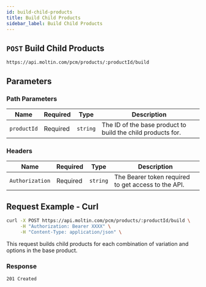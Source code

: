 ```yaml
---
id: build-child-products
title: Build Child Products
sidebar_label: Build Child Products
---
```


## `POST` Build Child Products

```http
https://api.moltin.com/pcm/products/:productId/build
```

## Parameters

### Path Parameters

| Name | Required | Type | Description |
| --- | --- | --- | --- |
| `productId` | Required | `string` | The ID of the base product to build the child products for. |

### Headers

| Name | Required | Type | Description |
| --- | --- | --- | --- |
| `Authorization` | Required | `string` | The Bearer token required to get access to the API. |

## Request Example - Curl

```bash
curl -X POST https://api.moltin.com/pcm/products/:productId/build \
     -H "Authorization: Bearer XXXX" \
     -H "Content-Type: application/json" \
```

This request builds child products for each combination of variation and options in the base product.

### Response

`201 Created`
